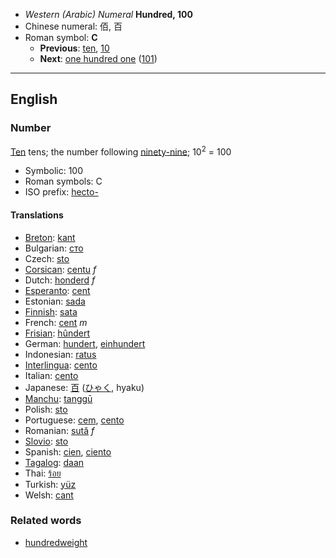 *''Western (Arabic) Numeral'' '''Hundred, 100'''
*Chinese numeral: 佰, 百
*Roman symbol: '''C'''
**'''Previous''': [[ten]], [[10]]
**'''Next''': [[one hundred one]] ([[101]])

----

==English==
===Number===
[[Ten]] tens; the number following [[ninety-nine]]; 10<sup>2</sup> = 100

*Symbolic: 100
*Roman symbols: C
*ISO prefix: [[hecto-]]

====Translations====

*[[Breton]]: [[kant]]
*Bulgarian: [[сто]]
*Czech: [[sto]]
*[[Corsican]]: [[centu]] ''f''
*Dutch: [[honderd]] ''f''
*[[Esperanto]]: [[cent]]
*Estonian: [[sada]]
*[[Finnish]]: [[sata]]
*French: [[cent]] ''m''
*[[Frisian]]: [[hûndert]]
*German: [[hundert]], [[einhundert]]
*Indonesian: [[ratus]]
*[[Interlingua]]: [[cento]]
*Italian: [[cento]] '' ''
*Japanese: [[百]] ([[ひゃく]], hyaku)
*[[Manchu]]: [[tanggū]]
*Polish: [[sto]]
*Portuguese: [[cem]], [[cento]]
*Romanian: [[sută]] ''f''
*[[Slovio]]: [[sto]]
*Spanish: [[cien]], [[ciento]]
*[[Tagalog]]: [[daan]]
*Thai: [[ร้อย]]
*Turkish: [[yüz]]
*Welsh: [[cant]]

===Related words===
*[[hundredweight]]